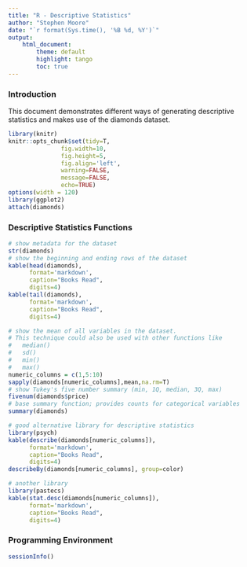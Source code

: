 ```yaml
---
title: "R - Descriptive Statistics"
author: "Stephen Moore"
date: "`r format(Sys.time(), '%B %d, %Y')`"
output: 
    html_document:
        theme: default
        highlight: tango
        toc: true
---
```


### Introduction

This document demonstrates different ways of generating descriptive statistics and makes use of the diamonds dataset.

```r
library(knitr)
knitr::opts_chunk$set(tidy=T, 
               fig.width=10,
               fig.height=5,
               fig.align='left',
               warning=FALSE,
               message=FALSE,
               echo=TRUE)
options(width = 120)
library(ggplot2)
attach(diamonds)
```

### Descriptive Statistics Functions

```r
# show metadata for the dataset
str(diamonds)
# show the beginning and ending rows of the dataset
kable(head(diamonds), 
      format='markdown', 
      caption="Books Read",
      digits=4)
kable(tail(diamonds), 
      format='markdown', 
      caption="Books Read",
      digits=4)
```

```r
# show the mean of all variables in the dataset.
# This technique could also be used with other functions like
#   median()
#   sd()
#   min()
#   max()
numeric_columns = c(1,5:10)
sapply(diamonds[numeric_columns],mean,na.rm=T)
# show Tukey's five number summary (min, 1Q, median, 3Q, max)
fivenum(diamonds$price)
# base summary function; provides counts for categorical variables
summary(diamonds)
```

```r
# good alternative library for descriptive statistics
library(psych)
kable(describe(diamonds[numeric_columns]), 
      format='markdown', 
      caption="Books Read",
      digits=4)
describeBy(diamonds[numeric_columns], group=color)
```

```r
# another library
library(pastecs)
kable(stat.desc(diamonds[numeric_columns]), 
      format='markdown', 
      caption="Books Read",
      digits=4)
```

### Programming Environment

```r
sessionInfo()
```


